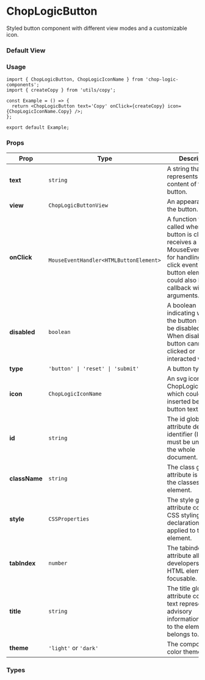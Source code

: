 
<Meta of={ButtonStories} title='Button' />

# ChopLogicButton

Styled button component with different view modes and a customizable icon.

### Default View

<Canvas of={ButtonStories.PrimaryButton} />

### Usage

```tsx
import { ChopLogicButton, ChopLogicIconName } from 'chop-logic-components';
import { createCopy } from 'utils/copy';

const Example = () => {
  return <ChopLogicButton text='Copy' onClick={createCopy} icon={ChopLogicIconName.Copy} />;
};

export default Example;
```

### Props

| Prop          | Type                                    | Description                                                                                                                                                                              | Default     | Required |
| ------------- | --------------------------------------- | ---------------------------------------------------------------------------------------------------------------------------------------------------------------------------------------- | ----------- | -------- |
| **text**      | `string`                                | A string that represents the text content of the button.                                                                                                                                 | `undefined` | No       |
| **view**      | `ChopLogicButtonView`                   | An appearance of the button.                                                                                                                                                             | `undefined` | No       |
| **onClick**   | ` MouseEventHandler<HTMLButtonElement>` | A function that is called when the button is clicked. It receives a MouseEventHandler for handling the click event on the button element. It could also be a callback without arguments. | `undefined` | No       |
| **disabled**  | `boolean`                               | A boolean indicating whether the button should be disabled or not. When disabled, the button cannot be clicked or interacted with.                                                       | `undefined` | No       |
| **type**      | `'button' \| 'reset' \| 'submit'`       | A button type that.                                                                                                                                                                      | `'button'`  | No       |
| **icon**      | `ChopLogicIconName`                     | An svg icon from ChopLogicIcon set, which could be inserted before the button text.                                                                                                      | `undefined` | No       |
| **id**        | `string`                                | The id global attribute defines an identifier (ID) which must be unique in the whole document.                                                                                           | `undefined` | No       |
| **className** | `string`                                | The class global attribute is a list of the classes of the element.                                                                                                                      | `undefined` | No       |
| **style**     | `CSSProperties`                         | The style global attribute contains CSS styling declarations to be applied to the element.                                                                                               | `undefined` | No       |
| **tabIndex**  | `number`                                | The tabindex global attribute allows developers to make HTML elements focusable.                                                                                                         | `undefined` | No       |
| **title**     | `string`                                | The title global attribute contains text representing advisory information related to the element it belongs to.                                                                         | `undefined` | No       |
| **theme**     | `'light'` or `'dark'`                   | The component's color theme.                                                                                                                                                             | `undefined` | No       |

### Types

```ts
type ChopLogicButtonView = 'primary' | 'secondary' | 'danger' | 'icon';

type ChopLogicButtonProps = Partial<CommonInputProps> & {
  onClick?: MouseEventHandler<HTMLButtonElement>;
  view?: ChopLogicButtonView;
  icon?: ChopLogicIconName;
  text?: string;
  extended?: boolean;
  type?: 'button' | 'reset' | 'submit';
};
```
